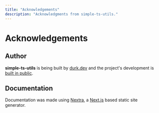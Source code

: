 ```yaml
---
title: "Acknowledgements"
description: "Acknowledgments from simple-ts-utils."
---
```



<SEO
  title="Acknowledgements"
  description="Acknowledgments from simple-ts-utils."
  url="simple-ts-utils.durk.dev/acknowledgements"
/>

# Acknowledgements

## Author

**simple-ts-utils** is being built by [durk.dev](https://durk.dev) and the project's development is [built in public](https://twitter.com/durkdotdev).

## Documentation

Documentation was made using [Nextra](https://nextra.vercel.app/), a [Next.js](https://nextjs.org/) based static site generator.
